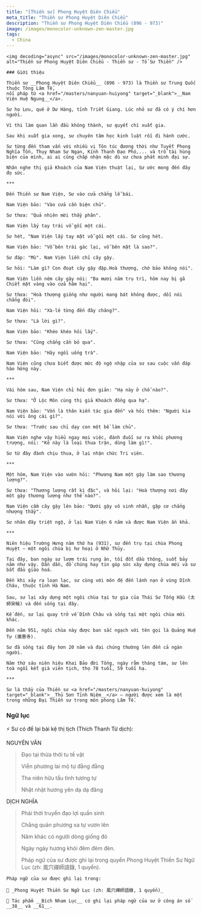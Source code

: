 ```yaml
---
title: "[Thiền sư] Phong Huyệt Diên Chiểu"
meta_title: "Thiền sư Phong Huyệt Diên Chiểu"
description: "Thiền sư Phong Huyệt Diên Chiểu (896 - 973)"
image: /images/monocolor-unknown-zen-master.jpg
tags:
  - China
---
```


<div className="grid xl:grid-cols-8 lg:grid-cols-8 md:grid-cols-2 sm:grid-cols-2 xs:grid-cols-1 gap-8 bg-body dark:bg-darkmode-body">

  <div className="lg:col-span-3 md:col-span-1">

    <img decoding="async" src="/images/monocolor-unknown-zen-master.jpg" alt="Thiền sư Phong Huyệt Diên Chiểu - Thiền sư - Tổ Sư Thiền" />

    ### Giới thiệu

    Thiền sư __Phong Huyệt Diên Chiểu__ (896 - 973) là Thiền sư Trung Quốc thuộc Tông Lâm Tế,
    nối pháp từ <a href="/masters/nanyuan-huiyong" target="_blank">__Nam Viện Huệ Ngung__</a>.

    Sư họ Lưu, quê ở Dư Hàng, tỉnh Triết Giang. Lúc nhỏ sư đã có ý chí hơn người.

    Vì thi làm quan lần đầu không thành, sư quyết chí xuất gia.

    Sau khi xuất gia xong, sư chuyên tâm học kinh luật rồi đi hành cước.

    Sư từng đến tham vấn với nhiều vị Tôn túc đương thời như Tuyết Phong Nghĩa Tồn, Thụy Nham Sư Ngạn, Kính Thanh Đạo Phó,... và trổ tài hùng biện của mình, ai ai cũng chấp nhận mặc dù sư chưa phát minh đại sự.

    Nhân nghe thị giả Khoách của Nam Viện thuật lại, Sư ước mong đến đây đọ sức.

    ***

    Đến Thiền sư Nam Viện, Sư vào cửa chẳng lễ bái.

    Nam Viện bảo: "Vào cửa cần biện chủ".

    Sư thưa: "Quả nhiên mời thầy phân".

    Nam Viện lấy tay trái vỗ gối một cái.

    Sư hét, "Nam Viện lấy tay mặt vỗ gối một cái. Sư cũng hét.

    Nam Viện bảo: "Vỗ bên trái gác lại, vỗ bên mặt là sao?".

    Sư đáp: "Mù". Nam Viện liền chỉ cây gậy.

    Sư hỏi: "Làm gì? Con đoạt cây gậy đập.Hoà thượng, chớ bảo không nói".

    Nam Viện liền ném cây gậy nói: "Ba mươi năm trụ trì, hôm nay bị gã Chiết mặt vàng vào cửa hãm hại".

    Sư thưa: "Hoà thượng giống như người mang bát không được, dối nói chẳng đói".

    Nam Viện hỏi: "Xà-lê từng đến đây chăng?".

    Sư thưa: "Là lời gì?".

    Nam Viện bảo: "Khéo khéo hỏi lấy".

    Sư thưa: "Cũng chẳng cần bỏ qua".

    Nam Viện bảo: "Hãy ngồi uống trà".

    Nam Viện cũng chưa biết được mức độ ngộ nhập của sư sau cuộc vấn đáp hào hứng này.

    ***

    Vài hôm sau, Nam Viện chỉ hỏi đơn giản: "Hạ này ở chỗ nào?".

    Sư thưa: "Ở Lộc Môn cùng thị giả Khoách đồng qua hạ".

    Nam Viện bảo: "Vốn là thân kiến tác gia đến" và hỏi thêm: "Người kia nói với ông cái gì?".

    Sư thưa: "Trước sau chỉ dạy con một bề làm chủ".

    Nam Viện nghe vậy hiểu ngay mọi việc, đánh đuổi sư ra khỏi phương trượng, nói: "Kẻ này là loại thua trận, dùng làm gì!".

    Sư từ đây đành chịu thua, ở lại nhận chức Tri viên.

    ***

    Một hôm, Nam Viện vào vườn hỏi: "Phương Nam một gậy làm sao thương lượng?".

    Sư thưa: "Thương lượng rất kì đặc", và hỏi lại: "Hoà thượng nơi đây một gậy thương lượng như thế nào?".

    Nam Viện cầm cây gậy lên bảo: "Dưới gậy vô sinh nhẫn, gặp cơ chẳng nhượng thầy".

    Sư nhân đây triệt ngộ, ở lại Nam Viện 6 năm và được Nam Viện ấn khả.

    ***

    Niên hiệu Trường Hưng năm thứ ha (931), sư đến trụ tại chùa Phong Huyệt – một ngôi chùa bị hư hoại ở Nhữ Thủy.

    Tại đây, ban ngày sư lượm trái rụng ăn, tối đốt dầu thông, suốt bảy năm như vậy. Dần dần, đồ chúng hay tin góp sức xây dựng chùa mới và sư bắt đầu giáo hoá.

    Đến khi xảy ra loạn lạc, sư cùng với môn đệ đến lánh nạn ở vùng Dĩnh Châu, thuộc tỉnh Hà Nam.

    Sau, sư lại xây dựng một ngôi chùa tại tư gia của Thái Sư Tống Hầu (太師宋候) và đến sống tại đây.

    Kế đến, sư lại quay trở về Dĩnh Châu và sống tại một ngôi chùa mới khác.

    Đến năm 951, ngôi chùa này được ban sắc ngạch với tên gọi là Quảng Huệ Tự (廣惠寺).

    Sư đã sống tại đây hơn 20 năm và đại chúng thường lên đến cả ngàn người.

    Năm thứ sáu niên hiệu Khai Bảo đời Tống, ngày rằm tháng tám, sư lên toà ngồi kết già viên tịch, thọ 78 tuổi, 59 tuổi hạ.

    ***

    Sư là thầy của Thiền sư <a href="/masters/nanyuan-huiyong" target="_blank">__Thủ Sơn Tỉnh Niệm__</a> – người được xem là một trong những Đại Thiền sư trong môn phong Lâm Tế.

  </div>

<div className="lg:col-span-5 md:col-span-1">

### Ngữ lục

⚡️ Sư có để lại bài kệ thị tịch (Thích Thanh Từ dịch):

NGUYÊN VĂN

> Đạo tại thừa thời tu tế vật
>
> Viễn phương lai mộ tự đằng đằng
>
> Tha niên hữu tẩu tình tương tự
>
> Nhật nhật hương yên dạ dạ đăng

DỊCH NGHĨA

> Phải thời truyền đạo lợi quần sinh
>
> Chẳng quản phương xa tự vươn lên
>
> Năm khác có người dòng giống đó
>
> Ngày ngày hương khói đêm đêm đèn.
>
> Pháp ngữ của sư được ghi lại trong quyển Phong Huyệt Thiền Sư Ngữ Lục (zh: 風穴禪師語錄, 1 quyển).

    Pháp ngữ của sư được ghi lại trong:

    📖 _Phong Huyệt Thiền Sư Ngữ Lục (zh: 風穴禪師語錄, 1 quyển)_

    📖 Tác phẩm __Bích Nham Lục__ có ghi lại pháp ngữ của sư ở công án số __38__ và __61__.

</div>

</div>
